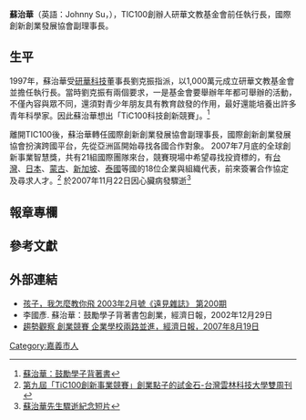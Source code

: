 {{Infobox Person
| name = 蘇治華
| image = Johnny Su.png
| width = 
| caption = 
| birth_place = {{ROC}}[[嘉義市|嘉義市]]
| birth_date = {{birth date and age|1956|08|23 }}
| death_date = {{death date and age|2007|11|22|1956|08|23}}
| occupation =[[研華文教基金會|研華文教基金會]]前[[執行長|執行長]]<br /> [[國際創新創業發展協會|國際創新創業發展協會]]副[[理事長|理事長]]<br />[[TIC100|TIC100]]創辦人
| networth =
| spouse = [[黃韶玲|黃韶玲]]（元配）（1960至2019-02）
| website = http://johnnysu.weebly.com/
| children =
| footnotes =
}}
'''蘇治華'''（英語：Johnny Su，{{BD|1956年|8月23日|2007年|11月22日}}），TIC100創辦人研華文教基金會前任執行長，國際創新創業發展協會副理事長。

==生平==
1997年，蘇治華受[[研華科技|研華科技]]董事長劉克振指派，以1,000萬元成立研華文教基金會並擔任執行長。當時劉克振有兩個要求，一是基金會要舉辦年年都可舉辦的活動，不僅內容與眾不同，還須對青少年朋友具有教育啟發的作用，最好還能培養出許多青年科學家。因此蘇治華想出「TiC100科技創新競賽」。<ref>[http://ir.itc.ntnu.edu.tw/udn/Content.aspx?did=64119 蘇治華：鼓勵學子背著書]{{Dead link|date=2020年1月 |bot=InternetArchiveBot |fix-attempted=yes }}</ref>

離開TIC100後，蘇治華轉任國際創新創業發展協會副理事長，國際創新創業發展協會扮演跨國平台，先從亞洲區開始尋找各國合作對象。 
2007年7月底的全球創新事業智慧獎，共有21組國際團隊來台，競賽現場中希望尋找投資標的，有[[台灣|台灣]]、[[日本|日本]]、[[蒙古|蒙古]]、[[新加坡|新加坡]]、[[泰國|泰國]]等國的18位企業與組織代表，前來簽署合作協定及尋求人才。<ref>[http://www.mba.yuntech.edu.tw/enews/2006%20E-news/vol3_issue07/2006%203-2index.html 第九屆「TiC100創新事業競賽」創業點子的試金石-台灣雲林科技大學雙周刊]{{Dead link|date=2018年6月 |bot=InternetArchiveBot |fix-attempted=no }}</ref>
於2007年11月22日因心臟病發驟逝<ref>[http://blog.xuite.net/tsai.mom/party/14622444-%E7%A0%94%E8%8F%AFACT100%E5%89%B5%E8%BE%A6%E4%BA%BA+%E8%98%87%E6%B2%BB%E8%8F%AF%E5%85%88%E7%94%9F%E5%9B%A0%E5%BF%83%E8%87%9F%E7%97%85%E7%99%BC%E9%A9%9F%E9%80%9D 蘇治華先生驟逝紀念短片]</ref>

==報章專欄==
<!--(此為預留空位，一周內更正)-->

==參考文獻==
<references/>

==外部連結==
*[http://www.gvm.com.tw/Boardcontent_8079.html 孩子，我怎麼教你飛 2003年2月號《遠見雜誌》 第200期] {{Wayback|url=http://www.gvm.com.tw/Boardcontent_8079.html |date=20160713143232 }}
*李國彥. 蘇治華：鼓勵學子背著書包創業，經濟日報，2002年12月29日
*[http://www.nthu.edu.tw/allnews/news_content.php?ID=2671 趨勢觀察 創業競賽 企業學校兩路並進，經濟日報，2007年8月19日]{{Dead link|date=2018年6月 |bot=InternetArchiveBot |fix-attempted=no }}

[[Category:嘉義市人|Category:嘉義市人]]